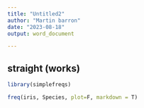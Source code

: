 ```yaml
---
title: "Untitled2"
author: "Martin barron"
date: "2023-08-18"
output: word_document

---
```

  
## straight (works)

```r
library(simplefreqs)

freq(iris, Species, plot=F, markdown = T)

```